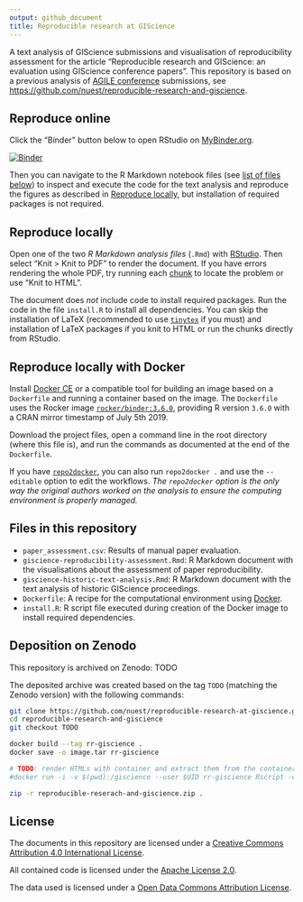 ```yaml
---
output: github_document
title: Reproducible research at GIScience
---
```


A text analysis of GIScience submissions and visualisation of reproducibility assessment for the article "Reproducible research and GIScience: an evaluation using GIScience conference papers".
This repository is based on a previous analysis of [AGILE conference](https://agile-online.org/conference) submissions, see [https://github.com/nuest/reproducible-research-and-giscience](https://github.com/nuest/reproducible-research-and-giscience).

<!--
[![Article DOI](https://img.shields.io/badge/PUBLISHER-https%3A%2F%2Fdoi.org%2FDOI-brightgreen.svg)](https://doi.org/)
[![Zenodo DOI](https://zenodo.org/badge/DOI/10.5281/)](https://doi.org/10.5281/zenodo.)
-->

## Reproduce online

Click the "Binder" button below to open RStudio on [MyBinder.org](https://mybinder.org/).

[![Binder](https://mybinder.org/badge_logo.svg)](https://mybinder.org/v2/gh/nuest/reproducible-research-at-giscience/master?urlpath=rstudio)

Then you can navigate to the R Markdown notebook files (see [list of files below](#files-in-this-repository)) to inspect and execute the code for the text analysis and reproduce the figures as described in [Reproduce locally](#reproduce-locally), but installation of required packages is not required.

## Reproduce locally

Open one of the two _R Markdown analysis files_ (`.Rmd`) with [RStudio](https://www.rstudio.com/products/rstudio/).
Then select "Knit > Knit to PDF" to render the document.
If you have errors rendering the whole PDF, try running each [chunk](https://rmarkdown.rstudio.com/authoring_rcodechunks.html) to locate the problem or use "Knit to HTML".

The document does _not_ include code to install required packages.
Run the code in the file `install.R` to install all dependencies.
You can skip the installation of LaTeX (recommended to use [`tinytex`](https://yihui.org/tinytex/) if you must) and installation of LaTeX packages if you knit to HTML or run the chunks directly from RStudio.

## Reproduce locally with Docker

Install [Docker CE](https://www.docker.com/community-edition) or a compatible tool for building an image based on a `Dockerfile` and running a container based on the image.
The `Dockerfile` uses the Rocker image [`rocker/binder:3.6.0`](https://hub.docker.com/r/rocker/binder), providing R version `3.6.0` with a CRAN mirror timestamp of July 5th 2019.

Download the project files, open a command line in the root directory (where this file is), and run the commands as documented at the end of the `Dockerfile`.

If you have [`repo2docker`](https://repo2docker.readthedocs.io), you can also run `repo2docker .` and use the `--editable` option to edit the workflows. _The `repo2docker` option is the only way the original authors worked on the analysis to ensure the computing environment is properly managed._

## Files in this repository

- `paper_assessment.csv`: Results of manual paper evaluation.
- `giscience-reproducibility-assessment.Rmd`: R Markdown document with the visualisations about the assessment of paper reproducibility.
- `giscience-historic-text-analysis.Rmd`: R Markdown document with the text analysis of historic GIScience proceedings.
- `Dockerfile`: A recipe for the computational environment using [Docker](https://en.wikipedia.org/wiki/Docker_(software)).
- `install.R`: R script file executed during creation of the Docker image to install required dependencies.

## Deposition on Zenodo

This repository is archived on Zenodo: TODO

The deposited archive was created based on the tag `TODO` (matching the Zenodo version) with the following commands:

```bash
git clone https://github.com/nuest/reproducible-research-at-giscience.git
cd reproducible-research-and-giscience
git checkout TODO

docker build --tag rr-giscience .
docker save -o image.tar rr-giscience

# TODO: render HTMLs with container and extract them from the container
#docker run -i -v $(pwd):/giscience --user $UID rr-giscience Rscript -e 'setwd("/giscience"); rmarkdown::render("giscience-historic-text-analysis.Rmd"); rmarkdown::render("giscience-reproducibility-assessment.Rmd");'

zip -r reproducible-reserach-and-giscience.zip .
```

## License

The documents in this repository are licensed under a [Creative Commons Attribution 4.0 International License](https://creativecommons.org/licenses/by/4.0/).

All contained code is licensed under the [Apache License 2.0](https://choosealicense.com/licenses/apache-2.0/).

The data used is licensed under a [Open Data Commons Attribution License](https://opendatacommons.org/licenses/by/).
